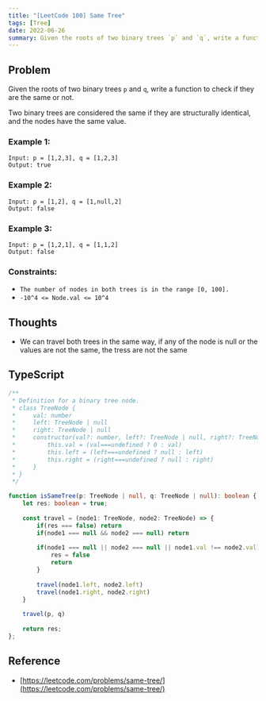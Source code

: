 ```yaml
---
title: "[LeetCode 100] Same Tree"
tags: [Tree]
date: 2022-06-26
summary: Given the roots of two binary trees `p` and `q`, write a function to check if they are the same or not.
---
```


## Problem

Given the roots of two binary trees `p` and `q`, write a function to check if they are the same or not.

Two binary trees are considered the same if they are structurally identical, and the nodes have the same value.

### Example 1:

```
Input: p = [1,2,3], q = [1,2,3]
Output: true
```

### Example 2:

```
Input: p = [1,2], q = [1,null,2]
Output: false
```

### Example 3:

```
Input: p = [1,2,1], q = [1,1,2]
Output: false
```
 
### Constraints:

- `The number of nodes in both trees is in the range [0, 100].`
- `-10^4 <= Node.val <= 10^4`

## Thoughts

- We can travel both trees in the same way, if any of the node is null or the
  values are not the same, the tress are not the same

## TypeScript

```typescript
/**
 * Definition for a binary tree node.
 * class TreeNode {
 *     val: number
 *     left: TreeNode | null
 *     right: TreeNode | null
 *     constructor(val?: number, left?: TreeNode | null, right?: TreeNode | null) {
 *         this.val = (val===undefined ? 0 : val)
 *         this.left = (left===undefined ? null : left)
 *         this.right = (right===undefined ? null : right)
 *     }
 * }
 */

function isSameTree(p: TreeNode | null, q: TreeNode | null): boolean {
    let res: boolean = true;
    
    const travel = (node1: TreeNode, node2: TreeNode) => {
        if(res === false) return
        if(node1 === null && node2 === null) return
        
        if(node1 === null || node2 === null || node1.val !== node2.val) {
            res = false
            return
        }
        
        travel(node1.left, node2.left)
        travel(node1.right, node2.right)
    }
    
    travel(p, q)
    
    return res;
};
```

## Reference

- [https://leetcode.com/problems/same-tree/](https://leetcode.com/problems/same-tree/)